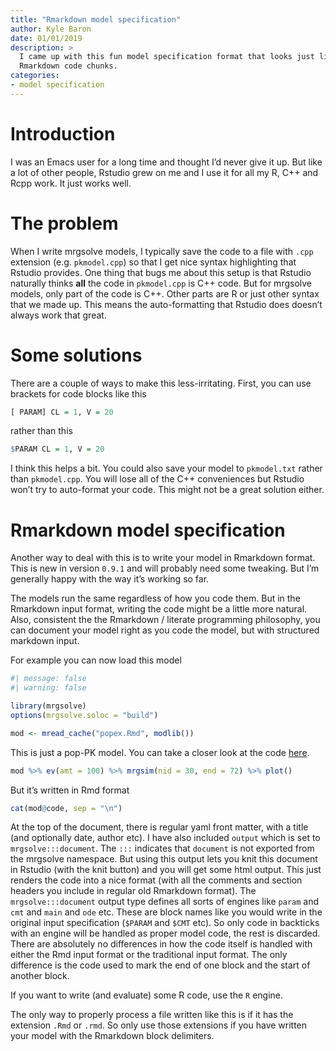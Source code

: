```yaml
---
title: "Rmarkdown model specification"
author: Kyle Baron
date: 01/01/2019
description: > 
  I came up with this fun model specification format that looks just like 
  Rmarkdown code chunks. 
categories: 
- model specification
---
```

# Introduction

I was an Emacs user for a long time and thought I'd never give it up.  But 
like a lot of other people, Rstudio grew on me and I use it for all my R, C++
and Rcpp work.  It just works well.  

# The problem
When I write mrgsolve models, I typically save the code to a file with `.cpp`
extension (e.g. `pkmodel.cpp`) so that I get nice syntax highlighting that 
Rstudio provides.  One thing that bugs me about this setup is that Rstudio 
naturally thinks **all** the code in `pkmodel.cpp` is C++ code.  But for mrgsolve
models, only part of the code is C++.  Other parts are R or just other syntax
that we made up.  This means the auto-formatting that Rstudio does doesn't 
always work that great.  

# Some solutions
There are a couple of ways to make this less-irritating.  First, you can 
use brackets for code blocks like this 

```r
[ PARAM] CL = 1, V = 20
```

rather than this

```r
$PARAM CL = 1, V = 20
```

I think this helps a bit.  You could also save your model to `pkmodel.txt`
rather than `pkmodel.cpp`.  You will lose all of the C++ conveniences but 
Rstudio won't try to auto-format your code.  This might not be a great solution
either. 

# Rmarkdown model specification

Another way to deal with this is to write your model in Rmarkdown format.  This 
is new in version `0.9.1` and will probably need some tweaking.  But I'm generally
happy with the way it's working so far.  

The models run the same regardless of how you code them.  But in the Rmarkdown
input format, writing the code might be a little more natural. Also, consistent
the the Rmarkdown / literate programming philosophy, you can document your 
model right as you code the model, but with structured markdown input.

For example you can now load this model

```r
#| message: false
#| warning: false

library(mrgsolve)
options(mrgsolve.soloc = "build")

mod <- mread_cache("popex.Rmd", modlib())
```

This is just a pop-PK model.  You can take a closer look at the code 
[here](https://github.com/metrumresearchgroup/mrgsolve/blob/master/inst/models/popex.Rmd). 
```r
mod %>% ev(amt = 100) %>% mrgsim(nid = 30, end = 72) %>% plot()
```

But it's written in Rmd format

```r
cat(mod@code, sep = "\n")
```

At the top of the document, there is regular yaml front matter, with a title
(and optionally date, author etc).  I have also included `output` which is 
set to `mrgsolve:::document`.  The `:::` indicates that `document` is not 
exported from the mrgsolve namespace.  But using this output lets you knit
this document in Rstudio (with the knit button) and you will get some 
html output. This just renders the code into a nice format (with all the comments
and section headers you include in regular old Rmarkdown format). The 
`mrgsolve:::document` output type defines all sorts of engines like `param`
and `cmt` and `main` and `ode` etc.  These are block names like you would write
in the original input specification (`$PARAM` and `$CMT` etc).  So only code
in backticks with an engine will be handled as proper model code, the rest
is discarded. There are absolutely no differences in how the code itself is 
handled with either the Rmd input format or the traditional input format. The 
only difference is the code used to mark the end of one block and the 
start of another block. 

If you want to write (and evaluate) some R code, use the `R` engine.

The only way to properly process a file written like this is if it has the 
extension `.Rmd` or `.rmd`.  So only use those extensions if you have 
written your model with the Rmarkdown block delimiters.  
